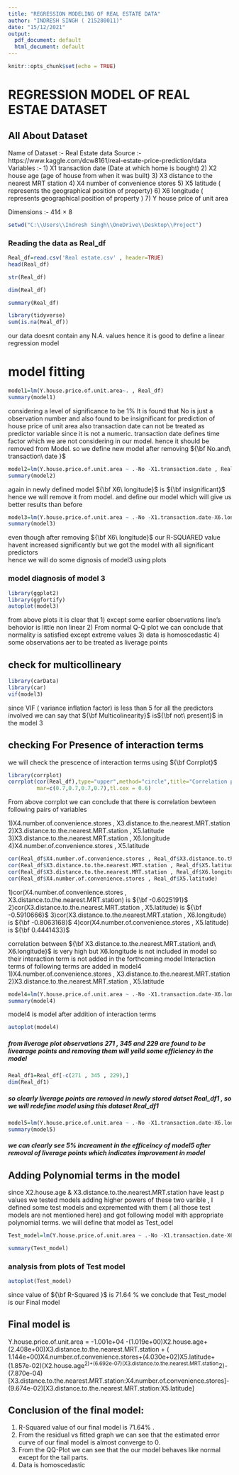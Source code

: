 ---
title: "REGRESSION MODELING OF REAL ESTATE DATA"
author: "INDRESH SINGH ( 215280011)"
date: "15/12/2021"
output:
  pdf_document: default
  html_document: default
---

```{r setup, include=FALSE}
knitr::opts_chunk$set(echo = TRUE)
```

# REGRESSION MODEL OF REAL ESTAE DATASET



## All About Dataset 
Name of Dataset :- Real Estate data 
Source :- https://www.kaggle.com/dcw8161/real-estate-price-prediction/data
Variables :- 1) X1 transaction date (Date at which home is bought)
             2) X2 house age (age of house from when it was built)
             3) X3 distance to the nearest MRT station
             4) X4 number of convenience stores
             5) X5 latitude ( represents the geographical position of property)
             6) X6 longitude ( represents geographical position of property )
             7) Y house price of unit area
      
Dimensions :- 414 × 8       



```{r}
setwd("C:\\Users\\Indresh Singh\\OneDrive\\Desktop\\Project")
```

### Reading the data as Real_df


```{r}
Real_df=read.csv('Real estate.csv' , header=TRUE)
head(Real_df)
```

```{r}
str(Real_df)
```

```{r}
dim(Real_df)
```

```{r}
summary(Real_df)
```
```{r}
library(tidyverse)
sum(is.na(Real_df))
```
our data doesnt contain any N.A. values hence it is good to define a linear regression model

# model fitting 


```{r}
model1=lm(Y.house.price.of.unit.area~. , Real_df)
summary(model1)
```
considering a level of significance to be 1% 
It is found that No is just a observation number and also found to be insignificant for prediction of house price of unit area
also transaction date can not be treated as predictor variable since it is not a numeric. transaction date defines time factor which we are not considering in our model. hence it should be removed from Model. 
so we define new model after removing ${\bf No.and\ transaction\ date }$

```{r}
model2=lm(Y.house.price.of.unit.area ~ .-No -X1.transaction.date , Real_df)
summary(model2)
```
 again in newly defined model ${\bf X6\ longitude}$  is ${\bf insignificant}$ hence  we will remove it from model. 
 and define our model which will give us better results than before 

```{r}
model3=lm(Y.house.price.of.unit.area ~ .-No -X1.transaction.date-X6.longitude , Real_df)
summary(model3)
```
even though after removing  ${\bf X6\ longitude}$ our R-SQUARED value havent increased significantly but we got the model with all significant predictors  
hence we will do some dignosis of model3 using plots 

### model diagnosis of model 3


```{r}
library(ggplot2)
library(ggfortify)
autoplot(model3)
```


from above plots it is clear that 
1) except some earlier observations line's behovior is little non linear 
2) From normal Q-Q plot we can conclude that normality is satisfied except extreme values 
3) data is homoscedastic 
4) some observations aer to be treated as liverage points 

## check for multicollineary 

```{r}
library(carData)
library(car)
vif(model3)
```
since VIF ( variance inflation factor) is less than 5 for all the predictors involved we can say that ${\bf  Multicolinearity}$ is${\bf  not\ present}$ in the model 3

## checking For Presence of interaction terms 

we will check the prescence of interaction terms using ${\bf  Corrplot}$ 



```{r}
library(corrplot)
corrplot(cor(Real_df),type="upper",method="circle",title="Correlation plot between variables",
         mar=c(0.7,0.7,0.7,0.7),tl.cex = 0.6)
```
From above corrplot we can conclude that there is correlation bewteen following pairs of variables

1)X4.number.of.convenience.stores , X3.distance.to.the.nearest.MRT.station
2)X3.distance.to.the.nearest.MRT.station ,  X5.latitude
3)X3.distance.to.the.nearest.MRT.station ,  X6.longitude
4)X4.number.of.convenience.stores ,  X5.latitude


```{r}
cor(Real_df$X4.number.of.convenience.stores , Real_df$X3.distance.to.the.nearest.MRT.station)
cor(Real_df$X3.distance.to.the.nearest.MRT.station , Real_df$X5.latitude)
cor(Real_df$X3.distance.to.the.nearest.MRT.station , Real_df$X6.longitude)
cor(Real_df$X4.number.of.convenience.stores , Real_df$X5.latitude)

```


1)cor(X4.number.of.convenience.stores , X3.distance.to.the.nearest.MRT.station) is ${\bf -0.6025191}$
2)cor(X3.distance.to.the.nearest.MRT.station ,  X5.latitude) is  ${\bf -0.5910666}$
3)cor(X3.distance.to.the.nearest.MRT.station ,  X6.longitude) is  ${\bf -0.8063168}$
4)cor(X4.number.of.convenience.stores ,  X5.latitude) is   ${\bf 0.4441433}$



correlation between  ${\bf X3.distance.to.the.nearest.MRT.station\ and\ X6.longitude}$ is very high but X6.longitude is not included in model so their interaction term is not added in the forthcoming model 
Interaction terms of following terms are added in  model4
1)X4.number.of.convenience.stores , X3.distance.to.the.nearest.MRT.station
2)X3.distance.to.the.nearest.MRT.station ,  X5.latitude



```{r}
model4=lm(Y.house.price.of.unit.area ~ .-No -X1.transaction.date-X6.longitude + X4.number.of.convenience.stores :X3.distance.to.the.nearest.MRT.station + X3.distance.to.the.nearest.MRT.station : X5.latitude , Real_df )
summary(model4)
```
model4 is model after addition of interaction terms 


```{r}
autoplot(model4)
```
#####  from liverage plot observations 271 , 345 and 229 are found to be livearage points and removing them will yeild some efficiency in the model 
  
  
```{r}
Real_df1=Real_df[-c(271 , 345 , 229),]
dim(Real_df1)
```

##### so clearly liverage points are removed in newly stored datset Real_df1 , so we will redefine model using this dataset Real_df1
  
```{r}
model5=lm(Y.house.price.of.unit.area ~ .-No -X1.transaction.date-X6.longitude + X4.number.of.convenience.stores :X3.distance.to.the.nearest.MRT.station + X3.distance.to.the.nearest.MRT.station : X5.latitude , Real_df1 )
summary(model5)
```
#####  we can clearly see 5% increament in the efficeincy of model5 after removal of liverage points which indicates improvement in model 
   
   
## Adding Polynomial terms in the model   
   since X2.house.age & X3.distance.to.the.nearest.MRT.station have least p values we tested models adding higher powers of these two varible , I defined some test models and expremented with them ( all those test models are not mentioned here) and got following model with appropriate polynomial terms.
we will define that model as Test_odel
   
```{r}
Test_model=lm(Y.house.price.of.unit.area ~ .-No -X1.transaction.date-X6.longitude + X4.number.of.convenience.stores :X3.distance.to.the.nearest.MRT.station + X3.distance.to.the.nearest.MRT.station : X5.latitude+I(X2.house.age^2)+I(X3.distance.to.the.nearest.MRT.station^2), Real_df1 )

summary(Test_model)
```

### analysis from plots of Test model 

```{r}
autoplot(Test_model)
```

since value of ${\bf R-Squared }$ is 71.64 % we conclude that Test_model is our  Final model


## Final model is 

 Y.house.price.of.unit.area =  -1.001e+04 -(1.019e+00)X2.house.age+(2.408e+00)X3.distance.to.the.nearest.MRT.station + ( 1.144e+00)X4.number.of.convenience.stores+(4.030e+02)X5.latitude+(1.857e-02)(X2.house.age^2)+(6.692e-07)(X3.distance.to.the.nearest.MRT.station^2)-(7.870e-04)[X3.distance.to.the.nearest.MRT.station:X4.number.of.convenience.stores]-(9.674e-02)[X3.distance.to.the.nearest.MRT.station:X5.latitude]


## Conclusion of the final model: 

1) R-Squared value of our final model is 71.64% .
2) From the residual vs fitted graph we can see that the estimated error curve of our final model is almost converge to 0.
3) From the QQ-Plot we can see that the our model behaves like normal except for the tail parts.
4) Data is homoscedastic 



